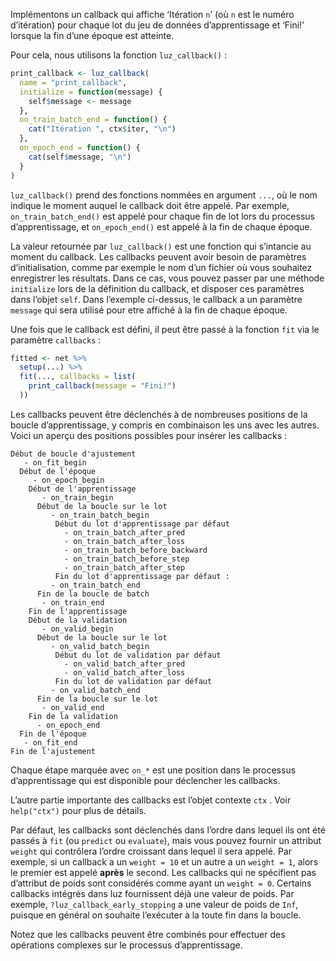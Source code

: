 Implémentons un callback qui affiche 'Itération `n`' (où `n` est le numéro d'itération) pour chaque lot du jeu de données d'apprentissage et 'Fini!' lorsque la fin d'une époque est atteinte.
                                                            
Pour cela, nous utilisons la fonction `luz_callback()` :
                                                            
```r
print_callback <- luz_callback(
  name = "print_callback",
  initialize = function(message) {
    self$message <- message
  },
  on_train_batch_end = function() {
    cat("Itération ", ctx$iter, "\n")
  },
  on_epoch_end = function() {
    cat(self$message, "\n")
  }
)
```                                                                                                                     


`luz_callback()` prend des fonctions nommées en argument `...`, où le nom indique le moment auquel le callback doit être appelé. 
Par exemple, `on_train_batch_end()` est appelé pour chaque fin de lot lors du processus d'apprentissage, et `on_epoch_end()` est appelé à la fin de chaque époque.

La valeur retournée par `luz_callback()` est une fonction qui s'intancie au moment du callback. 
Les callbacks peuvent avoir besoin de paramètres d'initialisation, comme par exemple le nom d'un fichier où vous souhaitez enregistrer les résultats. 
Dans ce cas, vous pouvez passer par une méthode `initialize` lors de la définition du callback, et disposer ces paramètres dans l'objet `self`. 
Dans l'exemple ci-dessus, le callback a un paramètre `message` qui sera utilisé pour etre affiché à la fin de chaque époque.

Une fois que le callback est défini, il peut être passé à la fonction `fit` via le paramètre `callbacks` :

```r
fitted <- net %>%
  setup(...) %>%
  fit(..., callbacks = list(
    print_callback(message = "Fini!")
  ))
```

Les callbacks peuvent être déclenchés à de nombreuses positions de la boucle d'apprentissage, y compris en combinaison les uns avec les autres. 
Voici un aperçu des positions possibles pour insérer les callbacks :

    Début de boucle d'ajustement
       - on_fit_begin
      Début de l'époque
         - on_epoch_begin
        Début de l'apprentissage
           - on_train_begin
          Début de la boucle sur le lot
             - on_train_batch_begin
              Début du lot d'apprentissage par défaut
                - on_train_batch_after_pred
                - on_train_batch_after_loss
                - on_train_batch_before_backward
                - on_train_batch_before_step
                - on_train_batch_after_step
              Fin du lot d'apprentissage par défaut :
             - on_train_batch_end
          Fin de la boucle de batch
           - on_train_end
        Fin de l'apprentissage
        Début de la validation
           - on_valid_begin
          Début de la boucle sur le lot
             - on_valid_batch_begin
              Début du lot de validation par défaut
                - on_valid_batch_after_pred
                - on_valid_batch_after_loss
              Fin du lot de validation par défaut
             - on_valid_batch_end
          Fin de la boucle sur le lot
           - on_valid_end
        Fin de la validation
          - on_epoch_end
      Fin de l'époque
       - on_fit_end
    Fin de l'ajustement

Chaque étape marquée avec `on_*` est une position dans le processus d'apprentissage qui est disponible pour déclencher les callbacks.

L'autre partie importante des callbacks est l'objet contexte `ctx` . 
Voir `help("ctx")` pour plus de détails.

Par défaut, les callbacks sont déclenchés dans l'ordre dans lequel ils ont été passés à `fit` (ou `predict` ou `evaluate`), mais vous pouvez fournir un attribut `weight` qui contrôlera l'ordre croissant dans lequel il sera appelé. 
Par exemple, si un callback a un `weight = 10` et un autre a un `weight = 1`, alors le premier est appelé **après** le second.
Les callbacks qui ne spécifient pas d'attribut de poids sont considérés comme ayant un `weight = 0`. 
Certains callbacks intégrés dans luz fournissent déjà une valeur de poids. 
Par exemple, `?luz_callback_early_stopping` a une valeur de poids de `Inf`, puisque en général on souhaite l'exécuter à la toute fin dans la boucle.

Notez que les callbacks peuvent être combinés pour effectuer des opérations complexes sur le processus d'apprentissage.
